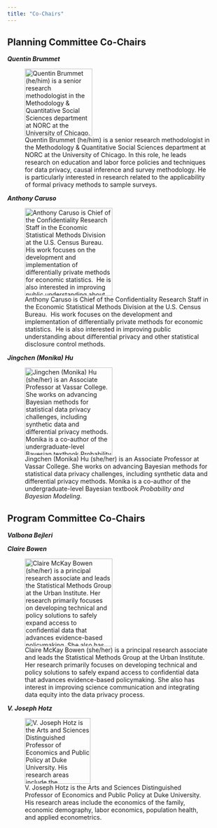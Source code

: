 ```yaml
---
title: "Co-Chairs"
---
```


## **Planning Committee Co-Chairs**

***Quentin Brummet***

![Quentin Brummet (he/him) is a senior research methodologist in the Methodology & Quantitative Social Sciences department at NORC at the University of Chicago. In this role, he leads research on education and labor force policies and techniques for data privacy, causal inference and survey methodology. He is particularly interested in research related to the applicability of formal privacy methods to sample surveys.](figs/quentin_profile.jpg){fig-align="left" width="154"}

***Anthony Caruso***

![Anthony Caruso is Chief of the Confidentiality Research Staff in the Economic Statistical Methods Division at the U.S. Census Bureau.  His work focuses on the development and implementation of differentially private methods for economic statistics.  He is also interested in improving public understanding about differential privacy and other statistical disclosure control methods.](figs/tony_profile.jpg){fig-align="left" width="200"}

***Jingchen (Monika) Hu***

![Jingchen (Monika) Hu (she/her) is an Associate Professor at Vassar College. She works on advancing Bayesian methods for statistical data privacy challenges, including synthetic data and differential privacy methods. Monika is a co-author of the undergraduate-level Bayesian textbook *Probability and Bayesian Modeling*.](figs/monika_profile.jpeg){fig-align="left" width="200"}

## **Program Committee Co-Chairs**

***Valbona Bejleri***

***Claire Bowen***

![Claire McKay Bowen (she/her) is a principal research associate and leads the Statistical Methods Group at the Urban Institute. Her research primarily focuses on developing technical and policy solutions to safely expand access to confidential data that advances evidence-based policymaking. She also has interest in improving science communication and integrating data equity into the data privacy process.](figs/claire_profile.jpg){fig-align="left" width="200"}

***V. Joseph Hotz***

![V. Joseph Hotz is the Arts and Sciences Distinguished Professor of Economics and Public Policy at Duke University. His research areas include the economics of the family, economic demography, labor economics, population health, and applied econometrics.](figs/joe_profile.jpg){fig-align="left" width="150"}
